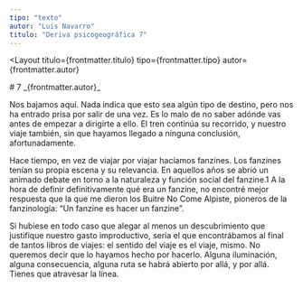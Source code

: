 ```yaml
---
tipo: "texto"
autor: "Luis Navarro"
titulo: "Deriva psicogeográfica 7"
---
```



<Layout
  titulo={frontmatter.titulo}
  tipo={frontmatter.tipo}
  autor={frontmatter.autor}
>

<Prose>
# 7
_{frontmatter.autor}_

Nos bajamos aquí. Nada indica que esto sea algún tipo de destino, pero nos ha entrado prisa por salir de una vez. Es lo malo de no saber adónde vas antes de empezar a dirigirte a ello. El tren continúa su recorrido, y nuestro viaje también, sin que hayamos llegado a ninguna conclusión, afortunadamente.

Hace tiempo, en vez de viajar por viajar hacíamos fanzines. Los fanzines tenían su propia escena y su relevancia. En aquellos años se abrió un animado debate en torno a la naturaleza y función social del fanzine.1 A la hora de definir definitivamente qué era un fanzine, no encontré mejor respuesta que la que me dieron los Buitre No Come Alpiste, pioneros de la fanzinología: “Un fanzine es hacer un fanzine”.

Si hubiese en todo caso que alegar al menos un descubrimiento que justifique nuestro gasto improductivo, sería el que encontrábamos al final de tantos libros de viajes: el sentido del viaje es el viaje, mismo. No queremos decir que lo hayamos hecho por hacerlo. Alguna iluminación, alguna consecuencia, alguna ruta se habrá abierto por allá, y por allá. Tienes que atravesar la línea.

</Prose>
</Layout>
